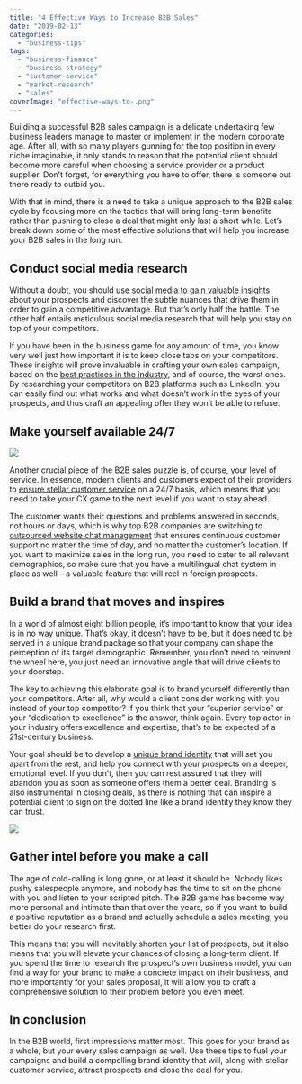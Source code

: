 ```yaml
---
title: "4 Effective Ways to Increase B2B Sales"
date: "2019-02-13"
categories: 
  - "business-tips"
tags: 
  - "business-finance"
  - "business-strategy"
  - "customer-service"
  - "market-research"
  - "sales"
coverImage: "effective-ways-to-.png"
---
```


Building a successful B2B sales campaign is a delicate undertaking few business leaders manage to master or implement in the modern corporate age. After all, with so many players gunning for the top position in every niche imaginable, it only stands to reason that the potential client should become more careful when choosing a service provider or a product supplier. Don’t forget, for everything you have to offer, there is someone out there ready to outbid you.

With that in mind, there is a need to take a unique approach to the B2B sales cycle by focusing more on the tactics that will bring long-term benefits rather than pushing to close a deal that might only last a short while. Let’s break down some of the most effective solutions that will help you increase your B2B sales in the long run.

## Conduct social media research

Without a doubt, you should [use social media to gain valuable insights](https://www.myfrugalbusiness.com/2019/01/important-social-media-marketing-metrics-track.html) about your prospects and discover the subtle nuances that drive them in order to gain a competitive advantage. But that’s only half the battle. The other half entails meticulous social media research that will help you stay on top of your competitors.

If you have been in the business game for any amount of time, you know very well just how important it is to keep close tabs on your competitors. These insights will prove invaluable in crafting your own sales campaign, based on the [best practices in the industry](https://www.inc.com/guides/201105/10-tips-on-how-to-research-your-competition.html), and of course, the worst ones. By researching your competitors on B2B platforms such as LinkedIn, you can easily find out what works and what doesn’t work in the eyes of your prospects, and thus craft an appealing offer they won’t be able to refuse.

## Make yourself available 24/7

![](images/bemvAQY.jpg)

Another crucial piece of the B2B sales puzzle is, of course, your level of service. In essence, modern clients and customers expect of their providers to [ensure stellar customer service](https://www.besttechie.com/the-importance-of-exceptional-customer-service/) on a 24/7 basis, which means that you need to take your CX game to the next level if you want to stay ahead.

The customer wants their questions and problems answered in seconds, not hours or days, which is why top B2B companies are switching to [outsourced website chat management](https://www.cloudtask.com/managed-sales-chat) that ensures continuous customer support no matter the time of day, and no matter the customer’s location. If you want to maximize sales in the long run, you need to cater to all relevant demographics, so make sure that you have a multilingual chat system in place as well – a valuable feature that will reel in foreign prospects.

## Build a brand that moves and inspires

In a world of almost eight billion people, it’s important to know that your idea is in no way unique. That’s okay, it doesn’t have to be, but it does need to be served in a unique brand package so that your company can shape the perception of its target demographic. Remember, you don’t need to reinvent the wheel here, you just need an innovative angle that will drive clients to your doorstep.

The key to achieving this elaborate goal is to brand yourself differently than your competitors. After all, why would a client consider working with you instead of your top competitor? If you think that your “superior service” or your “dedication to excellence” is the answer, think again. Every top actor in your industry offers excellence and expertise, that’s to be expected of a 21st\-century business.

Your goal should be to develop a [unique brand identity](https://www.thebalancesmb.com/brand-identity-and-marketing-2295442 ) that will set you apart from the rest, and help you connect with your prospects on a deeper, emotional level. If you don’t, then you can rest assured that they will abandon you as soon as someone offers them a better deal. Branding is also instrumental in closing deals, as there is nothing that can inspire a potential client to sign on the dotted line like a brand identity they know they can trust.

![](images/LBiChWJ.jpg)

## Gather intel before you make a call

The age of cold-calling is long gone, or at least it should be. Nobody likes pushy salespeople anymore, and nobody has the time to sit on the phone with you and listen to your scripted pitch. The B2B game has become way more personal and intimate than that over the years, so if you want to build a positive reputation as a brand and actually schedule a sales meeting, you better do your research first.

This means that you will inevitably shorten your list of prospects, but it also means that you will elevate your chances of closing a long-term client. If you spend the time to research the prospect’s own business model, you can find a way for your brand to make a concrete impact on their business, and more importantly for your sales proposal, it will allow you to craft a comprehensive solution to their problem before you even meet.

## In conclusion

In the B2B world, first impressions matter most. This goes for your brand as a whole, but your every sales campaign as well. Use these tips to fuel your campaigns and build a compelling brand identity that will, along with stellar customer service, attract prospects and close the deal for you.
